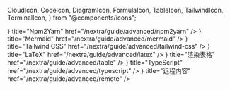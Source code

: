   CloudIcon,
  CodeIcon,
  DiagramIcon,
  FormulaIcon,
  TableIcon,
  TailwindIcon,
  TerminalIcon,
} from "@components/icons";

<Cards>
  <Card
    icon={<TerminalIcon />}
    title="Npm2Yarn"
    href="/nextra/guide/advanced/npm2yarn"
  />
  <Card
    icon={<DiagramIcon />}
    title="Mermaid"
    href="/nextra/guide/advanced/mermaid"
  />
  <Card
    icon={<TailwindIcon className="h-6 w-6" />}
    title="Tailwind CSS"
    href="/nextra/guide/advanced/tailwind-css"
  />
  <Card
    icon={<FormulaIcon />}
    title="LaTeX"
    href="/nextra/guide/advanced/latex"
  />
  <Card
    icon={<TableIcon />}
    title="渲染表格"
    href="/nextra/guide/advanced/table"
  />
  <Card
    icon={<CodeIcon />}
    title="TypeScript"
    href="/nextra/guide/advanced/typescript"
  />
  <Card
    icon={<CloudIcon />}
    title="远程内容"
    href="/nextra/guide/advanced/remote"
  />
</Cards>
